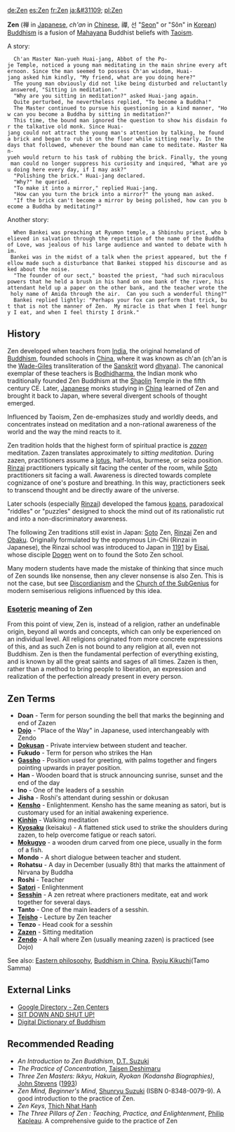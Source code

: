 [[de:Zen]] [[es:Zen]] [[fr:Zen]] [[ja:&#31109;]] [[pl:Zen]]

'''Zen''' (&#31109; in [[Japanese language|Japanese]], ''ch'an'' in [[Chinese language|Chinese]], &#31146;, &#49440; "[[Seon]]" or "S&#335;n" in [[Korean language|Korean]]) [[Buddhism]] is a fusion of [[Mahayana]] Buddhist beliefs with [[Taoism]]. 


A story:

   Ch'an Master Nan-yueh Huai-jang, Abbot of the Po-je Temple, noticed a young man meditating in the main shrine every afternoon. Since the man seemed to possess Ch'an wisdom, Huai-jang asked him kindly, "My friend, what are you doing here?"
   The young man obviously did not like being disturbed and reluctantly answered, "Sitting in meditation." 
   "Why are you sitting in meditation?" asked Huai-jang again.
   Quite perturbed, he nevertheless replied, "To become a Buddha!"
   The Master continued to pursue his questioning in a kind manner, "How can you become a Buddha by sitting in meditation?" 
   This time, the bound man ignored the question to show his disdain for the talkative old monk. Since Huai-jang could not attract the young man's attention by talking, he found a brick and began to rub it on the floor while sitting nearly. In the days that followed, whenever the bound man came to meditate. Master Nan-yueh would return to his task of rubbing the brick. Finally, the young man could no longer suppress his curiosity and inquired, "What are you doing here every day, if I may ask?"
   "Polishing the brick." Huai-jang declared.
   "Why?" he queried.
   "To make it into a mirror," replied Huai-jang.
   "How can you turn the brick into a mirror?" the young man asked.
   "If the brick can't become a mirror by being polished, how can you become a Buddha by meditating?"


Another story:

   When Bankei was preaching at Ryumon temple, a Shbinshu priest, who believed in salvation through the repetition of the name of the Buddha of Love, was jealous of his large audience and wanted to debate with him.
  Bankei was in the midst of a talk when the priest appeared, but the fellow made such a disturbance that Bankei stopped his discourse and asked about the noise.
   "The founder of our sect," boasted the priest, "had such miraculous powers that he held a brush in his hand on one bank of the river, his attendant held up a paper on the other bank, and the teacher wrote the holy name of Amida through the air.  Can you such a wonderful thing?"
   Bankei replied lightly: "Perhaps your fox can perform that trick, but that is not the manner of Zen.  My miracle is that when I feel hungry I eat, and when I feel thirsty I drink."


== History ==

Zen developed when teachers from [[India]], the original homeland of [[Buddhism]], founded schools in [[China]], where it was known as ch'an (ch'an is the [[Wade-Giles]] transliteration of the [[Sanskrit]] word [[dhyana]]). The canonical exemplar of these teachers is [[Bodhidharma]], the Indian monk who traditionally founded Zen Buddhism at the [[Shaolin]] Temple in the fifth century CE. Later, [[Japan|Japanese]] monks studying in [[China]] learned of Zen and brought it back to Japan, where several divergent schools of thought emerged.

Influenced by Taoism, Zen de-emphasizes study and worldly deeds, and concentrates instead on meditation and a non-rational awareness of the world and the way the mind reacts to it.

Zen tradition holds that the highest form of spiritual practice is ''[[zazen]]'' meditation. Zazen translates approximately to ''sitting meditation''. During zazen, practitioners assume a [[lotus position|lotus]], half-lotus, burmese, or seiza position. [[Rinzai]] practitioners typically sit facing the center of the room, while [[Soto]] practitioners sit facing a wall. Awareness is directed towards complete cognizance of one's posture and breathing. In this way, practictioners seek to transcend thought and be directly aware of the universe.

Later schools (especially [[Rinzai]]) developed the famous [[koan|koans]], paradoxical "riddles" or "puzzles" designed to shock the mind out of its rationalistic rut and into a non-discriminatory awareness.

The following Zen traditions still exist in Japan: [[Soto]] Zen, [[Rinzai]] Zen and [[Obaku]].  Originally formulated by the eponymous Lin-Chi (Rinzai in Japanese), the Rinzai school was introduced to Japan in [[1191]] by [[Eisai]], whose disciple [[Dogen]] went on to found the Soto Zen school.

Many modern students have made the mistake of thinking that since much of Zen sounds like nonsense, then any clever nonsense is also Zen. This is not the case, but see [[Discordianism]] and the [[Church of the SubGenius]] for modern semiserious religions influenced by this idea.

===[[esoteric knowledge|Esoteric]] meaning of Zen===

From this point of view, Zen is, instead of a religion, rather an undefinable origin, beyond all words and concepts, which can only be experienced on an individual level. All religions originated from more concrete expressions of this, and as such Zen is not bound to any religion at all, even not Buddhism. Zen is then the fundamental perfection of everything existing, and is known by all the great saints and sages of all times. Zazen is then, rather than a method to bring people to liberation, an expression and realization of the perfection already present in every person.

==Zen Terms==
* '''Doan''' - Term for person sounding the bell that marks the beginning and end of Zazen
* '''[[Dojo]]''' - "Place of the Way" in Japanese, used interchangeably with Zendo
* '''[[Dokusan]]''' - Private interview between student and teacher.
* '''Fukudo''' - Term for person who strikes the Han
* '''[[Gassho]]''' - Position used for greeting, with palms together and fingers pointing upwards in prayer position.
* '''Han''' - Wooden board that is struck announcing sunrise, sunset and the end of the day
* '''Ino''' - One of the leaders of a sesshin
* '''Jisha''' - Roshi's attendant during sesshin or dokusan
* '''[[Kensho]]''' - Enlightenment. Kensho has the same meaning as satori, but is customary used for an initial awakening experience.
* '''[[Kinhin]]''' - Walking meditation
* '''[[Kyosaku]]''' (keisaku) - A flattened stick used to strike the shoulders during zazen, to help overcome fatigue or reach satori.
* '''[[Mokugyo]]''' - a wooden drum carved from one piece, usually in the form of a fish.
* '''Mondo''' - A short dialogue between teacher and student. 
* '''Rohatsu''' - A day in December (usually 8th) that marks the attainment of Nirvana by Buddha
* '''Roshi''' - Teacher
* '''[[Satori]]''' - Enlightenment
* '''[[Sesshin]]''' - A zen retreat where practioners meditate, eat and work together for several days.
* '''Tanto''' - One of the main leaders of a sesshin.
* '''[[Teisho]]''' - Lecture by Zen teacher
* '''Tenzo''' - Head cook for a sesshin
* '''[[Zazen]]''' - Sitting meditation
* '''[[Zendo]]''' - A hall where Zen (usually meaning zazen) is practiced (see Dojo)

See also: [[Eastern philosophy]], [[Buddhism in China]], [[Ryoju Kikuchi]](Tamo Samma)

== External Links ==
*[http://directory.google.com/Top/Society/Religion_and_Spirituality/Buddhism/Lineages/Zen/Centers/ Google Directory - Zen Centers]
* [http://www2.gol.com/users/doubtboy SIT DOWN AND SHUT UP!]
*[http://www.acmuller.net/ddb Digital Dictionary of Buddhism]

== Recommended Reading ==
*''An Introduction to Zen Buddhism'',  [[D.T. Suzuki]]
*''The Practice of Concentration'', [[Taisen Deshimaru]]
*''Three Zen Masters: Ikkyu, Hakuin, Ryokan (Kodansha Biographies)'', [[John Stevens (scholar)|John Stevens]] ([[1993]])
*''Zen Mind, Beginner's Mind'', [[Shunryu Suzuki]] (ISBN 0-8348-0079-9). A good introduction to the practice of Zen.
*''Zen Keys'', [[Thich Nhat Hanh]]
*''The Three Pillars of Zen : Teaching, Practice, and Enlightenment'', [[Philip Kapleau]]. A comprehensive guide to the practice of Zen